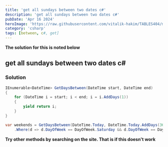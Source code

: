 ```yaml
---
title: 'get all sundays between two dates c#'
description: 'get all sundays between two dates c#'
pubDate: 'Apr 16 2024'
heroImage: 'https://raw.githubusercontent.com/vitalik-hakim/TABLES404/main/error_b/c%23.png'
category: 'csharp'
tags: [between, c#, get]
---
```


**The solution for this is noted below**

## get all sundays between two dates c#

### Solution

```csharp
IEnumerable<DateTime> GetDaysBetween(DateTime start, DateTime end)
{
    for (DateTime i = start; i < end; i = i.AddDays(1))
    {
        yield return i;
    }
}

var weekends = GetDaysBetween(DateTime.Today, DateTime.Today.AddDays(365))
    .Where(d => d.DayOfWeek == DayOfWeek.Saturday && d.DayOfWeek == DayOfWeek.Sunday);
```

**Try other methods by searching on the site. That is if this doesn't work**
